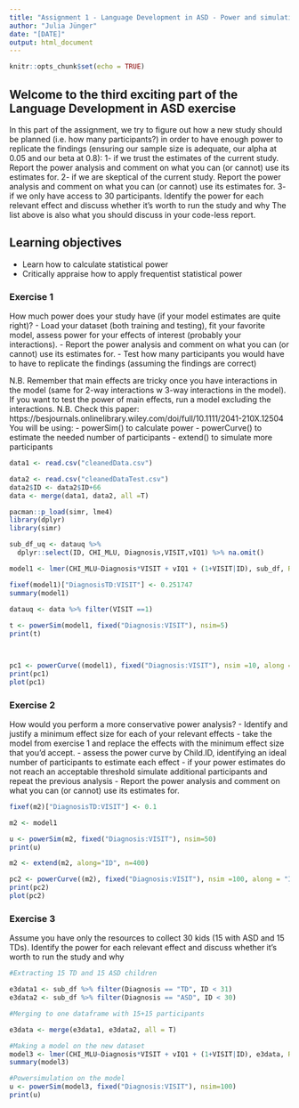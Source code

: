 ```yaml
---
title: "Assignment 1 - Language Development in ASD - Power and simulations"
author: "Julia Jünger"
date: "[DATE]"
output: html_document
---
```


```r
knitr::opts_chunk$set(echo = TRUE)
```

## Welcome to the third exciting part of the Language Development in ASD exercise

In this part of the assignment, we try to figure out how a new study should be planned (i.e. how many participants?) in order to have enough power to replicate the findings (ensuring our sample size is adequate, our alpha at 0.05 and our beta at 0.8):
1- if we trust the estimates of the current study. Report the power analysis and comment on what you can (or cannot) use its estimates for.
2- if we are skeptical of the current study. Report the power analysis and comment on what you can (or cannot) use its estimates for.
3- if we only have access to 30 participants. Identify the power for each relevant effect and discuss whether it's worth to run the study and why
The list above is also what you should discuss in your code-less report.


## Learning objectives

- Learn how to calculate statistical power
- Critically appraise how to apply frequentist statistical power

### Exercise 1

How much power does your study have (if your model estimates are quite right)?
- Load your dataset (both training and testing), fit your favorite model, assess power for your effects of interest (probably your interactions).
- Report the power analysis and comment on what you can (or cannot) use its estimates for.
- Test how many participants you would have to have to replicate the findings (assuming the findings are correct)

N.B. Remember that main effects are tricky once you have interactions in the model (same for 2-way interactions w 3-way interactions in the model). If you want to test the power of main effects, run a model excluding the interactions.
N.B. Check this paper: https://besjournals.onlinelibrary.wiley.com/doi/full/10.1111/2041-210X.12504
You will be using:
- powerSim() to calculate power
- powerCurve() to estimate the needed number of participants
- extend() to simulate more participants

```r
data1 <- read.csv("cleanedData.csv")

data2 <- read.csv("cleanedDataTest.csv")
data2$ID <- data2$ID+66
data <- merge(data1, data2, all =T)

pacman::p_load(simr, lme4)
library(dplyr)
library(simr)

sub_df_uq <- datauq %>% 
  dplyr::select(ID, CHI_MLU, Diagnosis,VISIT,vIQ1) %>% na.omit()

model1 <- lmer(CHI_MLU~Diagnosis*VISIT + vIQ1 + (1+VISIT|ID), sub_df, REML = F)

fixef(model1)["DiagnosisTD:VISIT"] <- 0.251747
summary(model1)

datauq <- data %>% filter(VISIT ==1)
  
t <- powerSim(model1, fixed("Diagnosis:VISIT"), nsim=5)
print(t)



pc1 <- powerCurve((model1), fixed("Diagnosis:VISIT"), nsim =10, along = "ID")
print(pc1)
plot(pc1)

```


### Exercise 2

How would you perform a more conservative power analysis?
- Identify and justify a minimum effect size for each of your relevant effects
- take the model from exercise 1 and replace the effects with the minimum effect size that you'd accept.
- assess the power curve by Child.ID, identifying an ideal number of participants to estimate each effect
- if your power estimates do not reach an acceptable threshold simulate additional participants and repeat the previous analysis
- Report the power analysis and comment on what you can (or cannot) use its estimates for.

```r
fixef(m2)["DiagnosisTD:VISIT"] <- 0.1

m2 <- model1

u <- powerSim(m2, fixed("Diagnosis:VISIT"), nsim=50)
print(u)

m2 <- extend(m2, along="ID", n=400)

pc2 <- powerCurve((m2), fixed("Diagnosis:VISIT"), nsim =100, along = "ID")
print(pc2)
plot(pc2)


```


### Exercise 3

Assume you have only the resources to collect 30 kids (15 with ASD and 15 TDs). Identify the power for each relevant effect and discuss whether it's worth to run the study and why

```r

#Extracting 15 TD and 15 ASD children

e3data1 <- sub_df %>% filter(Diagnosis == "TD", ID < 31)
e3data2 <- sub_df %>% filter(Diagnosis == "ASD", ID < 30)

#Merging to one dataframe with 15+15 participants

e3data <- merge(e3data1, e3data2, all = T)

#Making a model on the new dataset 
model3 <- lmer(CHI_MLU~Diagnosis*VISIT + vIQ1 + (1+VISIT|ID), e3data, REML = F)
summary(model3)

#Powersimulation on the model 
u <- powerSim(model3, fixed("Diagnosis:VISIT"), nsim=100)
print(u)


```
